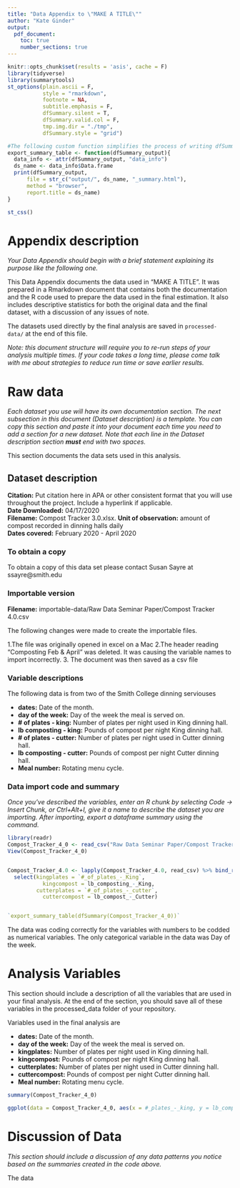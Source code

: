 ```yaml
---
title: "Data Appendix to \"MAKE A TITLE\""
author: "Kate Ginder"
output: 
  pdf_document:
    toc: true
    number_sections: true
---
```

```r
knitr::opts_chunk$set(results = 'asis', cache = F)
library(tidyverse)
library(summarytools)
st_options(plain.ascii = F,
           style = "rmarkdown",
           footnote = NA,
           subtitle.emphasis = F,
           dfSummary.silent = T,
           dfSummary.valid.col = F,
           tmp.img.dir = "./tmp",
           dfSummary.style = "grid")

#The following custom function simplifies the process of writing dfSummaries to html files
export_summary_table <- function(dfSummary_output){
  data_info <- attr(dfSummary_output, "data_info")
  ds_name <- data_info$Data.frame
  print(dfSummary_output,
      file = str_c("output/", ds_name, "_summary.html"),
      method = "browser",
      report.title = ds_name)
}
```

```r
st_css()
```


# Appendix description
*Your Data Appendix should begin with a brief statement explaining its purpose like the following one.*

This Data Appendix documents the data used in "MAKE A TITLE". It was prepared in a Rmarkdown document that contains both the documentation and the R code used to prepare the data used in the final estimation. It also includes descriptive statistics for both the original data and the final dataset, with a discussion of any issues of note.

The datasets used directly by the final analysis are saved in `processed-data/` at the end of this file.

*Note: this document structure will require you to re-run steps of your analysis multiple times. If your code takes a long time, please come talk with me about strategies to reduce run time or save earlier results.*



# Raw data
*Each dataset you use will have its own documentation section. The next subsection in this document (Dataset description) is a template. You can copy this section and paste it into your document each time you need to add a section for a new dataset. Note that each line in the Dataset description section __must__ end with two spaces.* 

This section documents the data sets used in this analysis.

## Dataset description
**Citation:** Put citation here in APA or other consistent format that you will use throughout the project. Include a hyperlink if applicable.  
**Date Downloaded:** 04/17/2020  
**Filename:** Compost Tracker 3.0.xlsx. 
**Unit of observation:** amount of compost recorded in dinning halls daily  
**Dates covered:**  February 2020 - April 2020  

### To obtain a copy

To obtain a copy of this data set please contact Susan Sayre at ssayre@smith.edu

### Importable version

**Filename:** importable-data/Raw Data Seminar Paper/Compost Tracker 4.0.csv

The following changes were made to create the importable files.

1.The file was originally opened in excel on a Mac
2.The header reading "Composting Feb & April" was deleted.  It was causing the variable names to import incorrectly.
3. The document was then saved as a csv file

### Variable descriptions

The following data is from two of the Smith College dinning serviouses

- **dates:** Date of the month.  
- **day of the week:** Day of the week the meal is served on.
- **# of plates - king:** Number of plates per night used in King dinning hall. 
- **lb composting - king:** Pounds of compost per night King dinning hall.
- **# of plates - cutter:** Number of plates per night used in Cutter dinning hall. 
- **lb composting - cutter:** Pounds of compost per night Cutter dinning hall.
- **Meal number:** Rotating menu cycle. 

### Data import code and summary

*Once you've described the variables, enter an R chunk by selecting Code -> Insert Chunk, or Ctrl+Alt+I, give it a name to describe the dataset you are importing. After importing, export a dataframe summary using the command.*


```r
library(readr)
Compost_Tracker_4_0 <- read_csv("Raw Data Seminar Paper/Compost Tracker 4.0.csv")
View(Compost_Tracker_4_0)


Compost_Tracker_4.0 <- lapply(Compost_Tracker_4.0, read_csv) %>% bind_rows() %>% 
  select(kingplates = `#_of_plates_-_King`,
           kingcompost = lb_composting_-_King,
         cutterplates = `#_of_plates_-_cutter`,
           cuttercompost = lb_compost_-_Cutter)


`export_summary_table(dfSummary(Compost_Tracker_4_0))`
```

The data was coding correctly for the variables with numbers to be codded as numerical variables.  The only categorical variable in the data was Day of the week.

# Analysis Variables

This section should include a description of all the variables that are used in your final analysis. At the end of the section, you should save all of these variables in the processed_data folder of your repository.

Variables used in the final analysis are

- **dates:** Date of the month.  
- **day of the week:** Day of the week the meal is served on.
- **kingplates:** Number of plates per night used in King dinning hall. 
- **kingcompost:** Pounds of compost per night King dinning hall.
- **cutterplates:** Number of plates per night used in Cutter dinning hall. 
- **cuttercompost:** Pounds of compost per night Cutter dinning hall.
- **Meal number:** Rotating menu cycle.


```r
summary(Compost_Tracker_4_0)

```


```r
ggplot(data = Compost_Tracker_4_0, aes(x = #_plates_-_king, y = lb_compost_-_King)) + geom_point() + geom_smooth(method = "lm")
```







# Discussion of Data

*This section should include a discussion of any data patterns you notice based on the summaries created in the code above.*

The data 


































